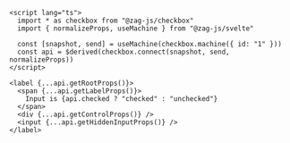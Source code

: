 ```svelte
<script lang="ts">
  import * as checkbox from "@zag-js/checkbox"
  import { normalizeProps, useMachine } from "@zag-js/svelte"

  const [snapshot, send] = useMachine(checkbox.machine({ id: "1" }))
  const api = $derived(checkbox.connect(snapshot, send, normalizeProps))
</script>

<label {...api.getRootProps()}>
  <span {...api.getLabelProps()}>
    Input is {api.checked ? "checked" : "unchecked"}
  </span>
  <div {...api.getControlProps()} />
  <input {...api.getHiddenInputProps()} />
</label>
```
